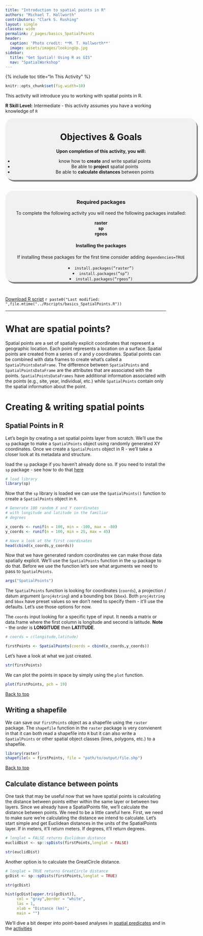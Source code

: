 ```yaml
---
title: "Introduction to spatial points in R"
authors: "Michael T. Hallworth"
contributors: "Clark S. Rushing"
layout: single
classes: wide
permalink: /_pages/basics_SpatialPoints
header:
  caption: 'Photo credit: **M. T. Hallworth**'
  image: assets/images/lookingUp.jpg
sidebar:
  title: "Get Spatial! Using R as GIS"
  nav: "SpatialWorkshop"
---
```

<a name="TOP"></a>
{% include toc title="In This Activity" %}
```r
knitr::opts_chunk$set(fig.width=10)
```

This activity will introduce you to working with spatial points in R.

**R Skill Level:** Intermediate - this activity assumes you have a working knowledge of `R`     

<div style="background-color:rgba(0, 0, 0, 0.0470588); border-radius: 25px; text-align:center; vertical-align: middle; padding:3px 0; width: 600px; margin: auto; box-shadow: 4px 5px gray;">

<h1>Objectives & Goals</h1>      
<b>Upon completion of this activity, you will:</b>
<ul>
<li>know how to <strong>create</strong> and write spatial points</li>   
<li>Be able to <strong>project</strong> spatial points</li>             
<li>Be able to <strong>calculate distances</strong> between points</li>             
</ul>
</div>

<br>
<br>
<a name="install.packages"></a>
<div style="background-color:rgba(0, 1, 1, 0.0470588); border-radius: 25px; text-align:center; vertical-align: middle; padding:2px 0; width: 600px; margin: auto; box-shadow: 4px 5px gray;">
<h3> Required packages</h3> 
To complete the following activity you will need the following packages installed:

<strong>raster</strong>               
<strong>sp</strong>     
<strong>rgeos</strong>        

<h4>Installing the packages</h4>     
If installing these packages for the first time consider adding <code>dependencies=TRUE</code><br>   
<li><code>install.packages("raster")</code></li>        
<li><code>install.packages("sp")</code></li>      
<li><code>install.packages("rgeos")</code></li>
</div>
        
<br>

<a href="https://raw.githubusercontent.com/mhallwor/mhallwor.github.io/develop/Rscripts/basics_SpatialPoints.R" target="_blank" class="btn btn--info">Download R script</a> `r paste0("Last modified: ",file.mtime("../Rscripts/basics_SpatialPoints.R"))`

<hr>

# What are spatial points?    
Spatial points are a set of spatially explicit coordinates that represent a geographic location. Each point represents a location on a surface. Spatial points are created from a series of x and y coordinates. Spatial points can be combined with data frames to create what's called a `SpatialPointsDataFrame`. The difference between `SpatialPoints` and `SpatialPointsDataFrame` are the attributes that are associated with the points. `SpatialPointsDataFrames` have additional information associated with the points (e.g., site, year, individual, etc.) while `SpatialPoints` contain only the spatial information about the point. 

# Creating & writing spatial points   
## Spatial Points in R
Let's begin by creating a set spatial points layer from scratch. We'll use the `sp` package to make a `SpatialPoints` object using randomly generated XY coordinates. Once we create a `SpatialPoints` object in R - we'll take a closer look at its metadata and structure.

load the `sp` package if you haven't already done so. If you need to install the `sp` package - see how to do that [here](#install.packages)
```r
# load library
library(sp)
```

Now that the `sp` library is loaded we can use the `SpatialPoints()` function to create a `SpatialPoints` object in `R`. 
```r
# Generate 100 random X and Y coordinates 
# with longitude and latitude in the familiar
# degrees

x_coords <- runif(n = 100, min = -100, max = -80)
y_coords <- runif(n = 100, min = 25, max = 45)

# Have a look at the first coordinates
head(cbind(x_coords,y_coords))
```

Now that we have generated random coordinates we can make those data spatially explicit. We'll use the `SpatialPoints` function in the `sp` package to do that. Before we use the function let's see what arguments we need to pass to `SpatialPoints`.

```r
args("SpatialPoints")
```

The `SpatialPoints` function is looking for coordinates (`coords`), a projection / datum argument (`proj4string`) and a bounding box (`bbox`). Both `proj4string` and `bbox` have preset values so we don't need to specify them - it'll use the defaults. Let's use those options for now. 

The `coords` input looking for a specific type of input. It needs a matrix or data.frame where the first column is longitude and second is latitude. **Note** - the order is <strong>LONGITUDE</strong> then <strong>LATITUDE</strong>.

```r
# coords = c(longitude,latitude)

firstPoints <- SpatialPoints(coords = cbind(x_coords,y_coords))
```

Let's have a look at what we just created. 
```r
str(firstPoints)
```

We can plot the points in space by simply using the `plot` function. 
```r
plot(firstPoints, pch = 19)
```

<a href="#TOP">Back to top</a>

## Writing a shapefile
We can save our `firstPoints` object as a shapefile using the `raster` package. The `shapefile` function in the `raster` package is very convienent in that it can both read a shapefile into `R` but it can also write a `SpatialPoints` or other spatial object classes (lines, polygons, etc.) to a shapefile. 
```r
library(raster)
shapefile(x = firstPoints, file = "path/to/output/file.shp")
```

<a href="#TOP">Back to top</a>

## Calculate distance between points

One task that may be useful now that we have spatial points is calculating the distance between points either within the same layer or between two layers. Since we already have a SpatialPoints file, we'll calculate the distance between points. We need to be a little careful here. First, we need to make sure we're calculating the distance we intend to calculate. Let's start simple and get Euclidean distances in the units of the SpatialPoints layer. If in meters, it'll return meters. If degrees, it'll return degrees. 
```r
# longlat = FALSE returns Euclidean distance
euclidDist <- sp::spDists(firstPoints,longlat = FALSE)
```
```r
str(euclidDist)
```

Another option is to calculate the GreatCircle distance. 
```r
# longlat = TRUE returns GreatCircle distance
gcDist <- sp::spDists(firstPoints,longlat = TRUE)
```

```r
str(gcDist)

hist(gcDist[upper.tri(gcDist)],
     col = "gray",border = "white",
     las = 1,
     xlab = "Distance (km)",
     main = "")
```

We'll dive a bit deeper into point-based analyses in <a href="{{ site.baseurl }}/_pages/spatial_predicates" target="_blank">spatial predicates</a> and in the <a href="{{ site.baseurl }}/_pages/activites_GenerateTerritories" target="_blank">activities</a>

